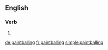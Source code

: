 ==English==

===Verb===
{{head|en|present participle}}

# {{present participle of|paintball|lang=en|nocat=1}}

[[de:paintballing]]
[[fr:paintballing]]
[[simple:paintballing]]
